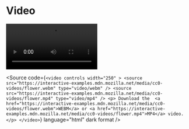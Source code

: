 
<Meta title="Atoms/Multimedia/Video" />

# Video

<Unstyled>
  <video
    controls
    width="250"
  >
    <source
      src="https://interactive-examples.mdn.mozilla.net/media/cc0-videos/flower.webm"
      type="video/webm"
    />
    <source
      src="https://interactive-examples.mdn.mozilla.net/media/cc0-videos/flower.mp4"
      type="video/mp4"
    />
    <p>
      Download the 
      <a href="https://interactive-examples.mdn.mozilla.net/media/cc0-videos/flower.webm">WEBM</a>
      or <a href="https://interactive-examples.mdn.mozilla.net/media/cc0-videos/flower.mp4">MP4</a>
      video.
    </p>
  </video>
</Unstyled>

<Source
  code={`
    <video
      controls
      width="250"
    >
      <source
        src="https://interactive-examples.mdn.mozilla.net/media/cc0-videos/flower.webm"
        type="video/webm"
      />
      <source
        src="https://interactive-examples.mdn.mozilla.net/media/cc0-videos/flower.mp4"
        type="video/mp4"
      />
      <p>
        Download the 
        <a href="https://interactive-examples.mdn.mozilla.net/media/cc0-videos/flower.webm">WEBM</a>
        or <a href="https://interactive-examples.mdn.mozilla.net/media/cc0-videos/flower.mp4">MP4</a>
        video.
      </p>
    </video>
  `}
  language="html"
  dark
  format
/>